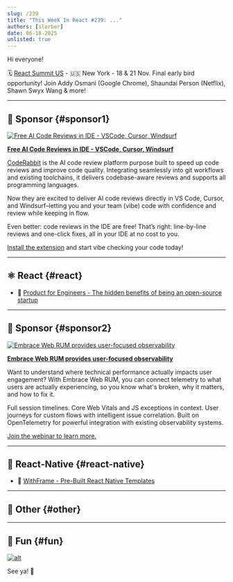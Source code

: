 ```yaml
---
slug: /239
title: "This Week In React #239: ..."
authors: [slorber]
date: 06-18-2025
unlisted: true
---
```


Hi everyone!

<Todo />

🗓️ [React Summit US](https://reactsummit.us/?utm_source=Newsletter&utm_medium=ThisWeekinReact) - 🇺🇸 New York - 18 & 21 Nov. Final early bird opportunity! Join Addy Osmani (Google Chrome), Shaundai Person (Netflix), Shawn Swyx Wang & more!

<!-- truncate -->


<Support />

---

## 💸 Sponsor {#sponsor1}

[![Free AI Code Reviews in IDE - VSCode, Cursor, Windsurf](/emails/issues/239/coderabbit.jpg)](https://coderabbit.link/tUMe5xC)

**[Free AI Code Reviews in IDE - VSCode, Cursor, Windsurf](https://coderabbit.link/tUMe5xC)**

[CodeRabbit](https://coderabbit.link/6ZXULSK) is the AI code review platform purpose built to speed up code reviews and improve code quality. Integrating seamlessly into git workflows and existing toolchains, it delivers codebase-aware reviews and supports all programming languages.

Now they are excited to deliver AI code reviews directly in VS Code, Cursor, and Windsurf–letting you and your team (vibe) code with confidence and review while keeping in flow.

Even better: code reviews in the IDE are free! That’s right: line-by-line reviews and one-click fixes, all in your IDE at no cost to you. 

  
[Install the extension](https://coderabbit.link/LszC1pB) and start vibe checking your code today!


---

## ⚛️ React {#react}

<Todo />

- 💸 [Product for Engineers - The hidden benefits of being an open-source startup](https://go.posthog.com/twir-jun18)

<SubscribeFormEmbed placement="middle" />

---

## 💸 Sponsor {#sponsor2}

[![Embrace Web RUM provides user-focused observability](/emails/issues/239/embrace.jpg)](https://get.embrace.io/web-rum-launch-webinar?utm_source=newsletter&utm_medium=paid&utm_campaign=twir-6-18-2025)

**[Embrace Web RUM provides user-focused observability](https://get.embrace.io/web-rum-launch-webinar?utm_source=newsletter&utm_medium=paid&utm_campaign=twir-6-18-2025)**

Want to understand where technical performance actually impacts user engagement? With Embrace Web RUM, you can connect telemetry to what users are actually experiencing, so you know what's broken, why it matters, and how to fix it. 

Full session timelines. Core Web Vitals and JS exceptions in context. User journeys for custom flows with intelligent issue correlation. Built on OpenTelemetry for powerful integration with existing observability systems.

[Join the webinar to learn more.](https://get.embrace.io/web-rum-launch-webinar?utm_source=newsletter&utm_medium=paid&utm_campaign=twir-6-18-2025)

---

## 📱 React-Native {#react-native}

<Todo />

- 💸 [WithFrame - Pre-Built React Native Templates](https://withfra.me)

---

## 🔀 Other {#other}

<Todo />

---

## 🤭 Fun {#fun}

<Todo />

[![alt](/emails/issues/215/meme.jpg)](https://twitter.com/TODOTODOTODOTODOTODOTODOTODOTODOTODOTODO)

See ya! 👋
